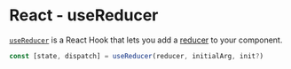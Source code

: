 # React - useReducer


[`useReducer`](https://react.dev/reference/react/useReducer) is a React Hook that lets you add a [reducer](https://react.dev/learn/extracting-state-logic-into-a-reducer) to your component.

```js
const [state, dispatch] = useReducer(reducer, initialArg, init?)
```

